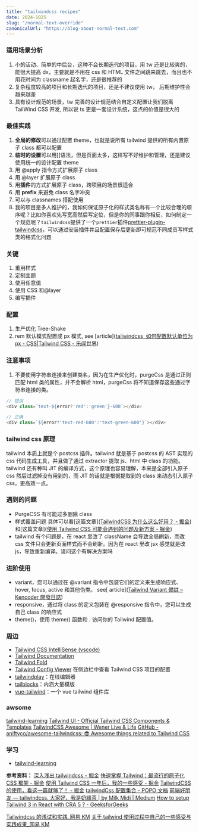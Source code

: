```yaml
---
title: "tailwindcss recipes"
date: 2024-1025
slug: "/normal-text-override"
canonicalUrl: "https://blog-about-normal-text.com"
---
```


### 适用场景分析

1. 小的活动、简单的中后台，这种不会长期迭代的项目，用 tw 还是比较爽的，能很大提高 dx，主要就是不用在 css 和 HTML 文件之间跳来跳去，而且也不用花时间为 classname 起名字，还是很推荐的
2. 复杂程度较高的项目和长期迭代的项目，还是不建议使用 tw， 后期维护性会越来越差
3. 具有设计规范的场景，tw 完善的设计规范结合自定义配置让我们脱离 TailWind CSS 开发, 所以说 ts 更是一套设计系统，这点的价值是很大的

### 最佳实践

1. **全局的修改**可以通过配置 theme，也就是说所有 tailwind 提供的所有内置原子 class 都可以配置
2. **临时的设置**可以用[]语法，但是页面太多，这样写不好维护和管理，还是建议使用统一的设计配置 theme
3. 用 @apply 指令方式扩展原子 class
4. 用 @layer 扩展原子 class
5. 用**插件**的方式扩展原子 class，跨项目的场景很适合
6. 用 **prefix** 来避免 class 名字冲突
7. 可以与 classnames 搭配使用
8. 我的项目是多人维护的，我如何保证原子化的样式类名称有一个比较合理的顺序呢？比如你喜欢先写宽高然后写定位，但是你的同事跟你相反，如何制定一个规范呢？`tailwindcss`提供了一个`prettier`插件[prettier-plugin-tailwindcss](https://link.juejin.cn?target=https%3A%2F%2Fwww.npmjs.com%2Fpackage%2Fprettier-plugin-tailwindcss "https://www.npmjs.com/package/prettier-plugin-tailwindcss")，可以通过安装插件并且配置保存后更新即可规范不同成员写样式类的格式化问题

### 关键

1. 重用样式
2. 定制主题
3. 使用任意值
4. 使用 CSS 和@layer
5. 编写插件

### 配置

1. 生产优化 Tree-Shake
2. rem 默认模式配置成 px 模式, see [article]([tailwindcss  如何配置默认单位为 px - CSS|Tailwind CSS - 乐闻世界](https://www.levenx.com/article/how-to-configure-the-default-unit-of-tailwindcss-is-px1#heading-1))

### 注意事项

1. 不要使用字符串连接来创建类名，因为在生产优化时，purgeCss 是通过正则匹配 html 类的属性，并不会解析 html，purgeCss 将不知道保存这些通过字符串连接的类。

```js
// 错误
<div class=`text-${error?'red':'green'}-600`></div>

// 正确
<div class=`${error?'text-red-600':'text-green-600'}`></div>
```

### tailwind css 原理

tailwind 本质上就是个 postcss 插件。tailwind 就是基于 postcss 的 AST 实现的 css 代码生成工具，并且做了通过 extractor 提取 js、html 中 class 的功能。
tailwind 还有种叫 JIT 的编译方式，这个原理也容易理解，本来是全部引入原子 css 然后过滤掉没有用到的，而 JIT 的话就是根据提取到的 class 来动态引入原子 css，更高效一点。

### 遇到的问题

- PurgeCSS 有可能过多删除 class
- 样式覆盖问题
  具体可以看[这篇文章]([TailwindCSS 为什么这么好用？ - 掘金](https://juejin.cn/post/7022810832379576357?searchId=2023121013432148778EA121C948C11E8F))和[这篇文章]([使用 Tailwind CSS 可能会遇到的问题及新方案 - 掘金](https://juejin.cn/post/6925734845062578184?searchId=2023121013432148778EA121C948C11E8F))
- tailwind 有个问题是，在 react 里改了 className 会导致全局刷新，而改 css 文件只会更新页面样式而不会刷新。因为在 react 里改 jsx 感觉就是改 js，导致重新编译。请问这个有解决方案吗

### 进阶使用

- variant，您可以通过在 @variant 指令中包装它们的定义来生成响应式、hover, focus, active 和其他伪类。 see[ article]([Tailwind Variant 備註 – Kencoder 開發日誌](https://kendevlog.wordpress.com/2021/10/23/tailwind-variant/))
- responsive，通过将 class 的定义包装在 @responsive 指令中，您可以生成自己 class 的响应式
- theme()，使用 theme() 函数和 . 访问你的 Tailwind 配置值。

### 周边

- [Tailwind CSS IntelliSense (vscode)](https://marketplace.visualstudio.com/items?itemName=bradlc.vscode-tailwindcss)
- [Tailwind Documentation](https://link.juejin.cn/?target=https%3A%2F%2Fmarketplace.visualstudio.com%2Fitems%3FitemName%3Dalfredbirk.tailwind-documentation "https://marketplace.visualstudio.com/items?itemName=alfredbirk.tailwind-documentation")
- [Tailwind Fold](https://link.juejin.cn/?target=https%3A%2F%2Fmarketplace.visualstudio.com%2Fitems%3FitemName%3Dstivo.tailwind-fold "https://marketplace.visualstudio.com/items?itemName=stivo.tailwind-fold")
- [Tailwind Config Viewer](https://link.juejin.cn/?target=https%3A%2F%2Fmarketplace.visualstudio.com%2Fitems%3FitemName%3DKalimahApps.tailwind-config-viewer "https://marketplace.visualstudio.com/items?itemName=KalimahApps.tailwind-config-viewer") 在侧边栏中查看 Tailwind CSS 项目的配置
- [tailwindplay](https://link.juejin.cn/?target=https%3A%2F%2Fplay.tailwindcss.com%2F "https://play.tailwindcss.com/")：在线编辑器
- [tailblocks](https://link.juejin.cn/?target=https%3A%2F%2Fmertjf.github.io%2Ftailblocks%2F "https://mertjf.github.io/tailblocks/")：内涵大量模版
- [vue-tailwind](https://link.juejin.cn/?target=https%3A%2F%2Fwww.vue-tailwind.com%2F "https://www.vue-tailwind.com/")：一个 vue tailwind 组件库

### awsome

[tailwind-learning](https://xxholly32.github.io/tailwind-learning/#/doc/Intro)
[Tailwind UI - Official Tailwind CSS Components & Templates](https://tailwindui.com/)
[TailwindCSS Awesome | Wener Live & Life](https://wener.me/notes/web/style/tailwindcss/awesome)
[GitHub - aniftyco/awesome-tailwindcss: 😎 Awesome things related to Tailwind CSS](https://github.com/aniftyco/awesome-tailwindcss)

### 学习

- [tailwind-learning](https://xxholly32.github.io/tailwind-learning/#/doc/Intro)

**参考资料：**
[深入浅出 tailwindcss - 掘金](https://juejin.cn/post/6902291855782707214?searchId=2023121013432148778EA121C948C11E8F)
[快速掌握 Tailwind：最流行的原子化 CSS 框架 - 掘金](https://juejin.cn/post/7231539903649398843?searchId=20231210120244BA5B6C0292B671B5022C)
[使用 Tailwind CSS 一年后，我的一些感受 - 掘金](https://juejin.cn/post/6951300894684577823?searchId=2023121013432148778EA121C948C11E8F)
[TailwindCSS 的使用，看这一篇就够了！ - 掘金](https://juejin.cn/post/7200782261997338681?searchId=2023121013432148778EA121C948C11E8F)
[tailwindCss 配置集合 - POPO 文档](https://docs.popo.netease.com/lingxi/2fb40eef2fbf458385680a34c3993db9?xyz=1702263280208&appVersion=3.84.0&deviceType=4&popo_hidenativebar=1&popo_noindicator=1&disposable_login_token=1&xyz=1702263302245#edit)
[前端好朋友 — tailwindcss. 大家好，我是奶綠茶 | by Milk Midi | Medium](https://milkmidi.medium.com/%E5%89%8D%E7%AB%AF%E5%A5%BD%E6%9C%8B%E5%8F%8B-tailwindcss-e1e187df6fed)
[How to setup Tailwind 3 in React with CRA 5 ? - GeeksforGeeks](https://www.geeksforgeeks.org/how-to-setup-tailwind-3-in-react-with-cra-5/)

[Tailwindcss 的浅试和实践\_网易 KM](https://kms.netease.com/article/83752)
[关于 tailwind 使用过程中自己的一些感受与实践成果\_网易 KM](https://kms.netease.com/article/67074#%E5%88%87%E5%85%A5%E6%AD%A3%E9%A2%98)
